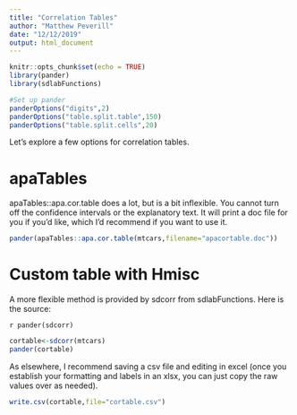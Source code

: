 ```yaml
---
title: "Correlation Tables"
author: "Matthew Peverill"
date: "12/12/2019"
output: html_document
---
```


```r
knitr::opts_chunk$set(echo = TRUE)
library(pander)
library(sdlabFunctions)

#Set up pander
panderOptions("digits",2)
panderOptions("table.split.table",150)
panderOptions("table.split.cells",20)
```

Let's explore a few options for correlation tables.

# apaTables

apaTables::apa.cor.table does a lot, but is a bit inflexible. You cannot turn off the confidence intervals or the explanatory text. It will print a doc file for you if you'd like, which I'd recommend if you want to use it.

```r
pander(apaTables::apa.cor.table(mtcars,filename="apacortable.doc"))
```

# Custom table with Hmisc

A more flexible method is provided by sdcorr from sdlabFunctions. Here is the source:

`r pander(sdcorr)`

```r
cortable<-sdcorr(mtcars)
pander(cortable)
```

As elsewhere, I recommend saving a csv file and editing in excel (once you establish your formatting and labels in an xlsx, you can just copy the raw values over as needed).

```r
write.csv(cortable,file="cortable.csv")
```
